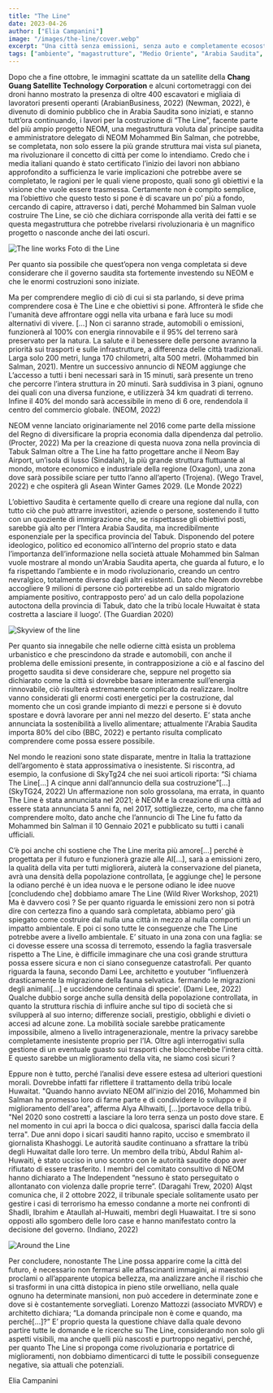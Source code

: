 ```yaml
---
title: "The Line"
date: 2023-04-26
author: ["Elia Campanini"]
image: "/images/the-line/cover.webp"
excerpt: "Una città senza emissioni, senza auto e completamente ecosostenibile, con tutto il necessario al suo interno e che ospiterà ben nove milioni di abitanti.\n Il progetto esiste, e sono anche iniziati i lavori per costruirlo, in Arabia Saudita.\n Ma è davvero tutto oro ciò che luccica?"
tags: ["ambiente", "magastrutture", "Medio Oriente", "Arabia Saudita", "emissioni zero", "energie rinnovabili", "nuovo"]
---
```


Dopo che a fine ottobre, le immagini scattate da un satellite della **Chang Guang Satellite Technology Corporation** e alcuni cortometraggi con dei droni hanno mostrato la presenza di oltre 400 escavatori e migliaia di lavoratori presenti operanti (ArabianBusiness, 2022) (Newman, 2022), è divenuto di dominio pubblico che in Arabia Saudita sono iniziati, e stanno tutt’ora continuando, i lavori per la costruzione di “The Line”, facente parte del più ampio progetto NEOM, una megastruttura voluta dal principe saudita e amministratore delegato di NEOM Mohammed Bin Salman, che potrebbe, se completata, non solo essere la più grande struttura mai vista sul pianeta, ma rivoluzionare il concetto di città per come lo intendiamo.
Credo che i media italiani quando è stato certificato l’inizio dei lavori non abbiano approfondito a sufficienza le varie implicazioni che potrebbe avere se completato, le ragioni per le quali viene proposto, quali sono gli obiettivi e la visione che vuole essere trasmessa.
Certamente non è compito semplice, ma l’obiettivo che questo testo si pone è di scavare un po’ più a fondo, cercando di capire, attraverso i dati, perché Mohammed bin Salman vuole costruire The Line, se ciò che dichiara corrisponde alla verità dei fatti e se questa megastruttura che potrebbe rivelarsi rivoluzionaria è un magnifico progetto o nasconde anche dei lati oscuri.

![The line works](/images/the-line/the-line-works.webp)
<PhotoCopyright link='www.google.com' alt='questo è un link'>Foto di the Line</PhotoCopyright>

Per quanto sia possibile che quest’opera non venga completata si deve considerare che il governo saudita sta fortemente investendo su NEOM e che le enormi costruzioni sono iniziate.

Ma per comprendere meglio di ciò di cui si sta parlando, si deve prima comprendere cosa è The Line e che obiettivi si pone.
Affronterà le sfide che l'umanità deve affrontare oggi nella vita urbana e farà luce su modi alternativi di vivere. [...] Non ci saranno strade, automobili o emissioni, funzionerà al 100% con energia rinnovabile e il 95% del terreno sarà preservato per la natura. La salute e il benessere delle persone avranno la priorità sui trasporti e sulle infrastrutture, a differenza delle città tradizionali.
Larga solo 200 metri, lunga 170 chilometri, alta 500 metri.
(Mohammed bin Salman, 2021).
Mentre un successivo annuncio di NEOM aggiunge che
L’accesso a tutti i beni necessari sarà in 15 minuti, sarà presente un treno che percorre l’intera struttura in 20 minuti. Sarà suddivisa in 3 piani, ognuno dei quali con una diversa funzione, e utilizzerà 34 km quadrati di terreno. Infine il 40% del mondo sarà accessibile in meno di 6 ore, rendendola il centro del commercio globale. (NEOM, 2022)

NEOM venne lanciato originariamente nel 2016 come parte della missione del Regno di diversificare la propria economia dalla dipendenza dal petrolio. (Procter, 2022)
Ma per la creazione di questa nuova zona nella provincia di Tabuk Salman oltre a The Line ha fatto progettare anche il Neom Bay Airport, un’isola di lusso (Sindalah), la più grande struttura fluttuante al mondo, motore economico e industriale della regione (Oxagon), una zona dove sarà possibile sciare per tutto l’anno all’aperto (Trojena). (Wego Travel, 2022) e che ospiterà gli Asean Winter Games 2029. (Le Monde 2022)

L’obiettivo Saudita è certamente quello di creare una regione dal nulla, con tutto ciò che può attrarre investitori, aziende o persone, sostenendo il tutto con un quoziente di immigrazione che, se rispettasse gli obiettivi posti, sarebbe già alto per l’Intera Arabia Saudita, ma incredibilmente esponenziale per la specifica provincia del Tabuk.
Disponendo del potere ideologico, politico ed economico all’interno del proprio stato e data l’importanza dell’informazione nella società attuale Mohammed bin Salman vuole mostrare al mondo un'Arabia Saudita aperta, che guarda al futuro, e lo fa rispettando l’ambiente e in modo rivoluzionario, creando un centro nevralgico, totalmente diverso dagli altri esistenti.
Dato che Neom dovrebbe accogliere 9 milioni di persone ciò porterebbe ad un saldo migratorio ampiamente positivo, contrapposto pero’ ad un calo della popolazione autoctona della provincia di Tabuk, dato che la tribù locale Huwaitat è stata costretta a lasciare il luogo’. (The Guardian 2020)

![Skyview of the line](/images/the-line/skyview-of-the-line.webp)

Per quanto sia innegabile che nelle odierne città esista un problema urbanistico e che prescindono da strade e automobili, con anche il problema delle emissioni presente, in contrapposizione a ciò e al fascino del progetto saudita si deve considerare che, seppure nel progetto sia dichiarato come la città si dovrebbe basare interamente sull’energia rinnovabile, ciò risulterà estremamente complicato da realizzare. Inoltre vanno considerati gli enormi costi energetici per la costruzione, dal momento che un così grande impianto di mezzi e persone si è dovuto spostare e dovrà lavorare per anni nel mezzo del deserto.
E’ stata anche annunciata la sostenibilità a livello alimentare; attualmente l'Arabia Saudita importa 80% del cibo (BBC, 2022) e pertanto risulta complicato comprendere come possa essere possibile.

Nel mondo le reazioni sono state disparate, mentre in Italia la trattazione dell’argomento è stata approssimativa o inesistente.
Si riscontra, ad esempio, la confusione di SkyTg24 che nei suoi articoli riporta: “Si chiama The Line[...] A cinque anni dall’annuncio della sua costruzione”[...] (SkyTG24, 2022)
Un affermazione non solo grossolana, ma errata, in quanto The Line è stata annunciata nel 2021; è NEOM e la creazione di una città ad essere stata annunciata 5 anni fa, nel 2017, sottigliezze, certo, ma che fanno comprendere molto, dato anche che l’annuncio di The Line fu fatto da Mohammed bin Salman il 10 Gennaio 2021 e pubblicato su tutti i canali ufficiali.

C’è poi anche chi sostiene che
The Line merita più amore[...] perché è progettata per il futuro e funzionerà grazie alle AI[...], sarà a emissioni zero, la qualità della vita per tutti migliorerà, aiuterà la conservazione del pianeta, avrà una densità della popolazione controllata, [e aggiunge che] le persone la odiano perché è un idea nuova e le persone odiano le idee nuove [concludendo che] dobbiamo amare The Line (Wild River Workshop, 2021)
Ma è davvero così ?
Se per quanto riguarda le emissioni zero non si potrà dire con certezza fino a quando sarà completata, abbiamo pero’ già spiegato come costruire dal nulla una città in mezzo al nulla comporti un impatto ambientale.
E poi ci sono tutte le conseguenze che The Line potrebbe avere a livello ambientale.
E’ situato in una zona con una faglia: se ci dovesse essere una scossa di terremoto, essendo la faglia trasversale rispetto a The Line, è difficile immaginare che una così grande struttura possa essere sicura e non ci siano conseguenze catastrofali.
Per quanto riguarda la fauna, secondo Dami Lee, architetto e youtuber “influenzerà drasticamente la migrazione della fauna selvatica. fermando le migrazioni degli animali[...] e uccidendone centinaia di specie’. (Dami Lee, 2022)
Qualche dubbio sorge anche sulla densità della popolazione controllata, in quanto
la struttura rischia di influire anche sul tipo di società che si svilupperà al suo interno; differenze sociali, prestigio, obblighi e divieti o accesi ad alcune zone.
La mobilità sociale sarebbe praticamente impossibile, almeno a livello intragenerazionale, mentre la privacy sarebbe completamente inesistente proprio per l’IA.
Oltre agli interrogativi sulla gestione di un eventuale guasto sui trasporti che bloccherebbe l’intera città.
E questo sarebbe un miglioramento della vita, ne siamo così sicuri ?

Eppure non è tutto, perché l’analisi deve essere estesa ad ulteriori questioni morali.
Dovrebbe infatti far riflettere il trattamento della tribù locale Huwaitat.
"Quando hanno avviato NEOM all'inizio del 2016, Mohammed bin Salman ha promesso loro di farne parte e di condividere lo sviluppo e il miglioramento dell'area", afferma Alya Alhwaiti, […]portavoce della tribù. "Nel 2020 sono costretti a lasciare la loro terra senza un posto dove stare. E nel momento in cui apri la bocca o dici qualcosa, sparisci dalla faccia della terra".
Due anni dopo i sicari sauditi hanno rapito, ucciso e smembrato il giornalista Khashoggi.
Le autorità saudite continuano a sfrattare la tribù degli Huwaitat dalle loro terre. Un membro della tribù, Abdul Rahim al-Huwaiti, è stato ucciso in uno scontro con le autorità saudite dopo aver rifiutato di essere trasferito.
I membri del comitato consultivo di NEOM hanno dichiarato a The Independent “nessuno è stato perseguitato o allontanato con violenza dalle proprie terre”.
(Daragahi Trew, 2020)
Alqst comunica che, il 2 ottobre 2022, il tribunale speciale solitamente usato per gestire i casi di terrorismo ha emesso condanne a morte nei confronti di Shadli, Ibrahim e Ataullah al-Huwaiti, membri degli Huawaitat. I tre si sono opposti allo sgombero delle loro case e hanno manifestato contro la decisione del governo.
(Indiano, 2022)

![Around the Line](/images/the-line/around-the-line.webp)

Per concludere, nonostante The Line possa apparire come la città del futuro, è necessario non fermarsi alle affascinanti immagini, ai maestosi proclami o all’apparente utopica bellezza, ma analizzare anche il rischio che si trasformi in una città distopica in pieno stile orwelliano, nella quale ognuno ha determinate mansioni, non può accedere in determinate zone e dove si è costantemente sorvegliati. Lorenzo Mattozzi (associato MVRDV) e architetto dichiara; “La domanda principale non è come e quando, ma perché[...]?” E’ proprio questa la questione chiave dalla quale devono partire tutte le domande e le ricerche su The Line, considerando non solo gli aspetti visibili, ma anche quelli più nascosti e purtroppo negativi, perché, per quanto The Line si proponga come rivoluzionaria e portatrice di miglioramenti, non dobbiamo dimenticarci di tutte le possibili conseguenze negative, sia attuali che potenziali.

Elia Campanini

